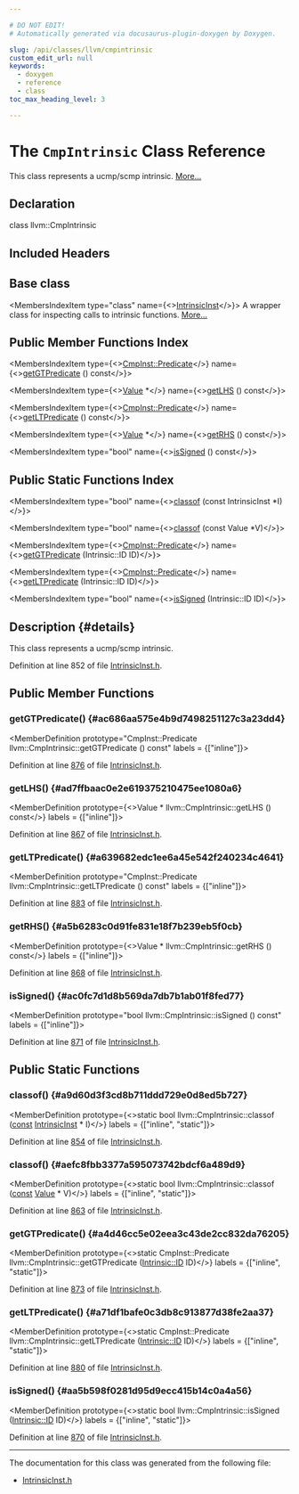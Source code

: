 ```yaml
---

# DO NOT EDIT!
# Automatically generated via docusaurus-plugin-doxygen by Doxygen.

slug: /api/classes/llvm/cmpintrinsic
custom_edit_url: null
keywords:
  - doxygen
  - reference
  - class
toc_max_heading_level: 3

---
```





# The `CmpIntrinsic` Class Reference

<DoxygenPage pluginConfig={pluginConfig}>

This class represents a ucmp/scmp intrinsic. <a href="#details">More...</a>

## Declaration

<CodeBlock>class llvm::CmpIntrinsic</CodeBlock>

## Included Headers

<IncludesList>
<IncludesListItem
  filePath="llvm/IR/IntrinsicInst.h"
  permalink="/docs/api/files/include/include/llvm/include/llvm/ir/intrinsicinst-h"
  isLocal="true" />
</IncludesList>

## Base class

<MembersIndex>

<MembersIndexItem
  type="class"
  name={<><a href="/docs/api/classes/llvm/intrinsicinst">IntrinsicInst</a></>}>
A wrapper class for inspecting calls to intrinsic functions. <a href="/docs/api/classes/llvm/intrinsicinst/#details">More...</a>
</MembersIndexItem>

</MembersIndex>

## Public Member Functions Index

<MembersIndex>

<MembersIndexItem
  type={<><a href="/docs/api/classes/llvm/cmpinst/#a2be3583dac92a031fa1458d4d992c78b">CmpInst::Predicate</a></>}
  name={<><a href="#ac686aa575e4b9d7498251127c3a23dd4">getGTPredicate</a> () const</>}>
</MembersIndexItem>

<MembersIndexItem
  type={<><a href="/docs/api/classes/llvm/value">Value</a> &#42;</>}
  name={<><a href="#ad7ffbaac0e2e619375210475ee1080a6">getLHS</a> () const</>}>
</MembersIndexItem>

<MembersIndexItem
  type={<><a href="/docs/api/classes/llvm/cmpinst/#a2be3583dac92a031fa1458d4d992c78b">CmpInst::Predicate</a></>}
  name={<><a href="#a639682edc1ee6a45e542f240234c4641">getLTPredicate</a> () const</>}>
</MembersIndexItem>

<MembersIndexItem
  type={<><a href="/docs/api/classes/llvm/value">Value</a> &#42;</>}
  name={<><a href="#a5b6283c0d91fe831e18f7b239eb5f0cb">getRHS</a> () const</>}>
</MembersIndexItem>

<MembersIndexItem
  type="bool"
  name={<><a href="#ac0fc7d1d8b569da7db7b1ab01f8fed77">isSigned</a> () const</>}>
</MembersIndexItem>

</MembersIndex>

## Public Static Functions Index

<MembersIndex>

<MembersIndexItem
  type="bool"
  name={<><a href="#a9d60d3f3cd8b711ddd729e0d8ed5b727">classof</a> (const IntrinsicInst &#42;I)</>}>
</MembersIndexItem>

<MembersIndexItem
  type="bool"
  name={<><a href="#aefc8fbb3377a595073742bdcf6a489d9">classof</a> (const Value &#42;V)</>}>
</MembersIndexItem>

<MembersIndexItem
  type={<><a href="/docs/api/classes/llvm/cmpinst/#a2be3583dac92a031fa1458d4d992c78b">CmpInst::Predicate</a></>}
  name={<><a href="#a4d46cc5e02eea3c43de2cc832da76205">getGTPredicate</a> (Intrinsic::ID ID)</>}>
</MembersIndexItem>

<MembersIndexItem
  type={<><a href="/docs/api/classes/llvm/cmpinst/#a2be3583dac92a031fa1458d4d992c78b">CmpInst::Predicate</a></>}
  name={<><a href="#a71df1bafe0c3db8c913877d38fe2aa37">getLTPredicate</a> (Intrinsic::ID ID)</>}>
</MembersIndexItem>

<MembersIndexItem
  type="bool"
  name={<><a href="#aa5b598f0281d95d9ecc415b14c0a4a56">isSigned</a> (Intrinsic::ID ID)</>}>
</MembersIndexItem>

</MembersIndex>

## Description {#details}

This class represents a ucmp/scmp intrinsic.

Definition at line 852 of file <a href="/docs/api/files/include/include/llvm/include/llvm/ir/intrinsicinst-h">IntrinsicInst.h</a>.

<SectionDefinition>

## Public Member Functions

### getGTPredicate() {#ac686aa575e4b9d7498251127c3a23dd4}

<MemberDefinition
  prototype="CmpInst::Predicate llvm::CmpIntrinsic::getGTPredicate () const"
  labels = {["inline"]}>

Definition at line <a href="/docs/api/files/include/include/llvm/include/llvm/ir/intrinsicinst-h/#l00876">876</a> of file <a href="/docs/api/files/include/include/llvm/include/llvm/ir/intrinsicinst-h">IntrinsicInst.h</a>.
</MemberDefinition>

### getLHS() {#ad7ffbaac0e2e619375210475ee1080a6}

<MemberDefinition
  prototype={<>Value &#42; llvm::CmpIntrinsic::getLHS () const</>}
  labels = {["inline"]}>

Definition at line <a href="/docs/api/files/include/include/llvm/include/llvm/ir/intrinsicinst-h/#l00867">867</a> of file <a href="/docs/api/files/include/include/llvm/include/llvm/ir/intrinsicinst-h">IntrinsicInst.h</a>.
</MemberDefinition>

### getLTPredicate() {#a639682edc1ee6a45e542f240234c4641}

<MemberDefinition
  prototype="CmpInst::Predicate llvm::CmpIntrinsic::getLTPredicate () const"
  labels = {["inline"]}>

Definition at line <a href="/docs/api/files/include/include/llvm/include/llvm/ir/intrinsicinst-h/#l00883">883</a> of file <a href="/docs/api/files/include/include/llvm/include/llvm/ir/intrinsicinst-h">IntrinsicInst.h</a>.
</MemberDefinition>

### getRHS() {#a5b6283c0d91fe831e18f7b239eb5f0cb}

<MemberDefinition
  prototype={<>Value &#42; llvm::CmpIntrinsic::getRHS () const</>}
  labels = {["inline"]}>

Definition at line <a href="/docs/api/files/include/include/llvm/include/llvm/ir/intrinsicinst-h/#l00868">868</a> of file <a href="/docs/api/files/include/include/llvm/include/llvm/ir/intrinsicinst-h">IntrinsicInst.h</a>.
</MemberDefinition>

### isSigned() {#ac0fc7d1d8b569da7db7b1ab01f8fed77}

<MemberDefinition
  prototype="bool llvm::CmpIntrinsic::isSigned () const"
  labels = {["inline"]}>

Definition at line <a href="/docs/api/files/include/include/llvm/include/llvm/ir/intrinsicinst-h/#l00871">871</a> of file <a href="/docs/api/files/include/include/llvm/include/llvm/ir/intrinsicinst-h">IntrinsicInst.h</a>.
</MemberDefinition>

</SectionDefinition>

<SectionDefinition>

## Public Static Functions

### classof() {#a9d60d3f3cd8b711ddd729e0d8ed5b727}

<MemberDefinition
  prototype={<>static bool llvm::CmpIntrinsic::classof (<a href="/docs/api/files/lib/lib/target/lib/target/aarch64/aarch64promoteconstant-cpp/#a90f8350fecae261c25be85d38b451bff">const</a> <a href="/docs/api/classes/llvm/intrinsicinst">IntrinsicInst</a> &#42; I)</>}
  labels = {["inline", "static"]}>

Definition at line <a href="/docs/api/files/include/include/llvm/include/llvm/ir/intrinsicinst-h/#l00854">854</a> of file <a href="/docs/api/files/include/include/llvm/include/llvm/ir/intrinsicinst-h">IntrinsicInst.h</a>.
</MemberDefinition>

### classof() {#aefc8fbb3377a595073742bdcf6a489d9}

<MemberDefinition
  prototype={<>static bool llvm::CmpIntrinsic::classof (<a href="/docs/api/files/lib/lib/target/lib/target/aarch64/aarch64promoteconstant-cpp/#a90f8350fecae261c25be85d38b451bff">const</a> <a href="/docs/api/classes/llvm/value">Value</a> &#42; V)</>}
  labels = {["inline", "static"]}>

Definition at line <a href="/docs/api/files/include/include/llvm/include/llvm/ir/intrinsicinst-h/#l00863">863</a> of file <a href="/docs/api/files/include/include/llvm/include/llvm/ir/intrinsicinst-h">IntrinsicInst.h</a>.
</MemberDefinition>

### getGTPredicate() {#a4d46cc5e02eea3c43de2cc832da76205}

<MemberDefinition
  prototype={<>static CmpInst::Predicate llvm::CmpIntrinsic::getGTPredicate (<a href="/docs/api/namespaces/llvm/intrinsic/#a80add6b3b1cdaec560907995127adc16">Intrinsic::ID</a> ID)</>}
  labels = {["inline", "static"]}>

Definition at line <a href="/docs/api/files/include/include/llvm/include/llvm/ir/intrinsicinst-h/#l00873">873</a> of file <a href="/docs/api/files/include/include/llvm/include/llvm/ir/intrinsicinst-h">IntrinsicInst.h</a>.
</MemberDefinition>

### getLTPredicate() {#a71df1bafe0c3db8c913877d38fe2aa37}

<MemberDefinition
  prototype={<>static CmpInst::Predicate llvm::CmpIntrinsic::getLTPredicate (<a href="/docs/api/namespaces/llvm/intrinsic/#a80add6b3b1cdaec560907995127adc16">Intrinsic::ID</a> ID)</>}
  labels = {["inline", "static"]}>

Definition at line <a href="/docs/api/files/include/include/llvm/include/llvm/ir/intrinsicinst-h/#l00880">880</a> of file <a href="/docs/api/files/include/include/llvm/include/llvm/ir/intrinsicinst-h">IntrinsicInst.h</a>.
</MemberDefinition>

### isSigned() {#aa5b598f0281d95d9ecc415b14c0a4a56}

<MemberDefinition
  prototype={<>static bool llvm::CmpIntrinsic::isSigned (<a href="/docs/api/namespaces/llvm/intrinsic/#a80add6b3b1cdaec560907995127adc16">Intrinsic::ID</a> ID)</>}
  labels = {["inline", "static"]}>

Definition at line <a href="/docs/api/files/include/include/llvm/include/llvm/ir/intrinsicinst-h/#l00870">870</a> of file <a href="/docs/api/files/include/include/llvm/include/llvm/ir/intrinsicinst-h">IntrinsicInst.h</a>.
</MemberDefinition>

</SectionDefinition>

<hr/>

The documentation for this class was generated from the following file:

<ul>
<li><a href="/docs/api/files/include/include/llvm/include/llvm/ir/intrinsicinst-h">IntrinsicInst.h</a></li>
</ul>

</DoxygenPage>
